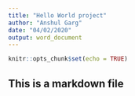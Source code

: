 ```yaml
---
title: "Hello World project"
author: "Anshul Garg"
date: "04/02/2020"
output: word_document
---
```


```r
knitr::opts_chunk$set(echo = TRUE)
```

## This is a markdown file